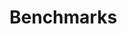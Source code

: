 
# Benchmarks

<div className="grid grid-cols-2 gap-6 mb-4">
	<DocCard
		title="Airflow, Prefect, Temporal, Kestra and Windmill"
		description="Comparing performance of Airflow, Prefect, Temporal, Kestra and Windmill for 2 representative usecases"
		href="/docs/misc/benchmarks/competitors"
	/>
	<DocCard
		title="Windmill vs AWS Lambda"
		description="Comparing performance of Windmill and AWS Lambda"
		href="/docs/misc/benchmarks/aws_lambda"
	/>
	<DocCard
		title="Blog - Fastest self-hostable open-source workflow engine"
		description="Why is Windmill the fastest self-hostable workflow engine and job processing framework"
		href="/blog/launch-week-1/fastest-workflow-engine"
	/>
</div>
